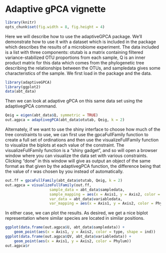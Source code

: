 # Adaptive gPCA vignette
```r
library(knitr)
opts_chunk$set(fig.width = 8, fig.height = 4)
```
Here we will describe how to use the adaptiveGPCA package. We'll
demonstrate how to use it with a dataset which is included in the
package which describes the results of a microbiome experiment.  The
data included is a list with three components: otutab is a matrix
containing filtered variance-stabilized OTU proportions from each
sample, Q is an inner product matrix for this data which comes from
the phylogenetic tree describing the relationships between the OTUs,
and sampledata gives some characteristics of the sample. We first load
in the package and the data.
```r
library(adaptiveGPCA)
library(ggplot2)
data(abt_data)
```

Then we can look at adaptive gPCA on this same data set using the
adaptivegPCA command.
```r
Qeig = eigen(abt_data$Q, symmetric = TRUE)
out.agpca = adaptivegPCA(abt_data$otutab, Qeig, k = 2)
```

Alternately, if we want to use the shiny interface to choose how much
of the tree constraints to use, we can first use the gpcaFullFamily
function to create a full set of ordinations and then use the
visualizeFullFamily function to visualize the biplots at each value of
the constraint. The visualizeFullFamily function is a "shiny gadget",
and so will open a browser window where you can visualize the data set
with various constraints. Clicking "done" in this window will give as
output an object of the same format as that given by the adaptivegPCA
function, the difference being that the value of r was chosen by you
instead of automatically. 
```r
out.ff = gpcaFullFamily(abt_data$otutab, Qeig, k = 2)
out.agpca = visualizeFullFamily(out.ff,
                    sample_data = abt_data$sampledata,
                    sample_mapping = aes(x = Axis1, y = Axis2, color = condition),
                    var_data = abt_data$variabledata,
                    var_mapping = aes(x = Axis1, y = Axis2, color = Phylum))
```

In either case, we can plot the results. As desired, we get a nice
biplot representation where similar species are located in similar
positions. 
```r
ggplot(data.frame(out.agpca$U, abt_data$sampledata)) +
    geom_point(aes(x = Axis1, y = Axis2, color = type, shape = ind))
ggplot(data.frame(out.agpca$QV, abt_data$variabledata)) +
    geom_point(aes(x = Axis1, y = Axis2, color = Phylum))
out.agpca$r
```
